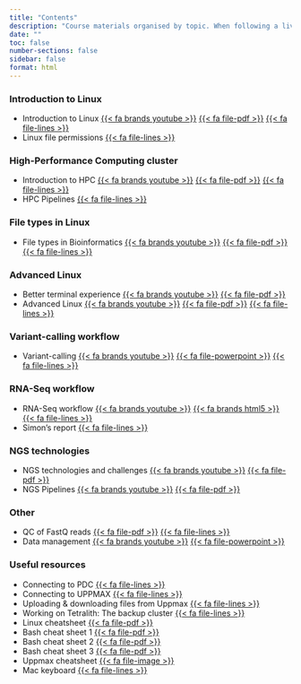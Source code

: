 ```yaml
---
title: "Contents"
description: "Course materials organised by topic. When following a live workshop, use **Schedule**.<br>Slides: {{< fa file-powerpoint >}} / {{< fa file-pdf >}}, Labs: {{< fa file-lines >}}, Videos: {{< fa brands youtube >}}"
date: ""
toc: false
number-sections: false
sidebar: false
format: html
---
```


### Introduction to Linux

- Introduction to Linux [{{< fa brands youtube >}}](https://youtu.be/qYp8shSMJ-0) [{{< fa file-pdf >}}](topics/linux/slide_linux_intro.pdf) [{{< fa file-lines >}}](topics/linux/lab_linux_intro.html)
- Linux file permissions [{{< fa file-lines >}}](topics/linux/lab_linux_permissions.html)

### High-Performance Computing cluster

- Introduction to HPC [{{< fa brands youtube >}}](https://youtu.be/cxEtfKN91q4) [{{< fa file-pdf >}}](topics/hpc/intro/slide_hpc_intro.pdf) [{{< fa file-lines >}}](topics/hpc/intro/lab_hpc_intro.html)  
- HPC Pipelines [{{< fa file-lines >}}](topics/hpc/pipeline/lab_hpc_pipeline.html)

### File types in Linux

- File types in Bioinformatics [{{< fa brands youtube >}}](https://youtu.be/7MR1qUZQ94w) [{{< fa file-pdf >}}](topics/linux/slide_linux_filetypes.pdf) [{{< fa file-lines >}}](topics/linux/lab_linux_filetypes.html)  

### Advanced Linux

- Better terminal experience [{{< fa brands youtube >}}](https://youtu.be/RGbONVWOaDo) [{{< fa file-pdf >}}](topics/linux/slide_qol_termexp.pdf)
- Advanced Linux [{{< fa brands youtube >}}](https://youtu.be/n3IpUHIodM8) [{{< fa file-pdf >}}](topics/linux/slide_linux_advanced.pdf) [{{< fa file-lines >}}](topics/linux/lab_linux_advanced.html)

### Variant-calling workflow

- Variant-calling [{{< fa brands youtube >}}](https://youtu.be/NxRECdxKP40) [{{< fa file-powerpoint >}}](topics/vc/slide_vc.pptx) [{{< fa file-lines >}}](topics/vc/lab_vc.html)
<!-- [Variant-calling Lab answers](lab_vc_answers.pdf)-->

### RNA-Seq workflow

- RNA-Seq workflow [{{< fa brands youtube >}}](https://youtu.be/gC_nslHgSa8) [{{< fa brands html5 >}}](topics/rnaseq/slide_rnaseq.html) [{{< fa file-lines >}}](topics/rnaseq/lab_rnaseq.html)
- Simon's report [{{< fa file-lines >}}](topics/rnaseq/simon-report/validating_knockout.html)

### NGS technologies

- NGS technologies and challenges [{{< fa brands youtube >}}](https://youtu.be/5sUzkrucL1E) [{{< fa file-pdf >}}](topics/other/slide_sequencing.pdf)
- NGS Pipelines [{{< fa brands youtube >}}](https://youtu.be/6RBhfMvDkSI) [{{< fa file-pdf >}}](topics/other/slide_ngs_pipelines.pdf)

### Other

- QC of FastQ reads [{{< fa file-pdf >}}](topics/other/slide_qc.pdf) [{{< fa file-lines >}}](topics/other/lab_qc.html)
- Data management [{{< fa brands youtube >}}](https://youtu.be/PfcrDlhY1zE)  [{{< fa file-powerpoint >}}](topics/other/slide_data_management.pdf)

### Useful resources

- Connecting to PDC [{{< fa file-lines >}}](topics/other/lab_connect_pdc.html)
- Connecting to UPPMAX [{{< fa file-lines >}}](topics/other/lab_connect_uppmax.html)
- Uploading & downloading files from Uppmax [{{< fa file-lines >}}](topics/other/lab_download_files.html)
- Working on Tetralith: The backup cluster [{{< fa file-lines >}}](topics/other/lab_tetralith.html)
- Linux cheatsheet [{{< fa file-pdf >}}](topics/linux/assets/linux_cheat_sheet.pdf)
- Bash cheat sheet 1 [{{< fa file-pdf >}}](topics/linux/assets/bash_cheat_sheet_1.pdf)
- Bash cheat sheet 2 [{{< fa file-pdf >}}](topics/linux/assets/bash_cheat_sheet_2.pdf)
- Bash cheat sheet 3 [{{< fa file-pdf >}}](topics/linux/assets/bash_cheat_sheet_3.pdf)
- Uppmax cheatsheet [{{< fa file-image >}}](topics/linux/assets/uppmax_cheat_sheet.png)
- Mac keyboard [{{< fa file-lines >}}](topics/other/lab_mac_keyboard.html)

